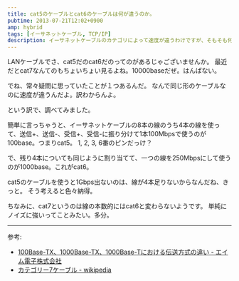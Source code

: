 ```yaml
---
title: cat5のケーブルとcat6のケーブルは何が違うのか。
pubtime: 2013-07-21T12:02+0900
amp: hybrid
tags: [イーサネットケーブル, TCP/IP]
description: イーサネットケーブルのカテゴリによって速度が違うわけですが、そもそも何故同じ形のケーブルで速度の違いが出てくるのかを調べてみました。
---
```


LANケーブルでさ、cat5だのcat6だのってのがあるじゃございませんか。
最近だとcat7なんてのもちょいちょい見るよね。10000baseだぜ。はんぱない。

でね、常々疑問に思っていたことが１つあるんだ。
なんで同じ形のケーブルなのに速度が違うんだよ。訳わからんよ。

という訳で、調べてみました。

簡単に言っちゃうと、イーサネットケーブルの8本の線のうち4本の線を使って、送信+、送信-、受信+、受信-に振り分けて1本100Mbpsで使うのが100base。つまりcat5。
1, 2, 3, 6番のピンだっけ？

で、残り4本についても同じように割り当てて、一つの線を250Mbpsにして使うのが1000base。これがcat6。

cat5のケーブルを使うと1Gbps出ないのは、線が4本足りないからなんだね、きっと。
そう考えると色々納得。

ちなみに、cat7というのは線の本数的にはcat6と変わらないようです。
単純にノイズに強いってことみたい。多分。

---

参考:
- [100Base-TX、1000Base-TX、1000Base-Tにおける伝送方式の違い - エイム電子株式会社](http://www.aim-ele.co.jp/tech/metal-tech6/)
- [カテゴリー7ケーブル - wikipedia](http://ja.wikipedia.org/wiki/%E3%82%AB%E3%83%86%E3%82%B4%E3%83%AA%E3%83%BC7%E3%82%B1%E3%83%BC%E3%83%96%E3%83%AB)
